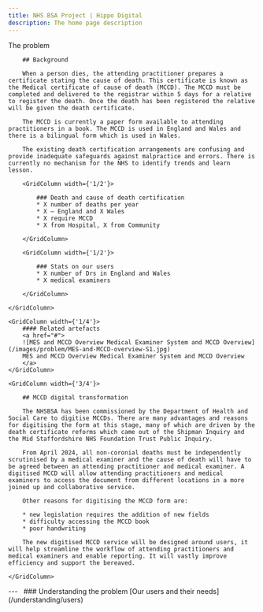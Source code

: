 ```yaml
---
title: NHS BSA Project | Hippo Digital
description: The home page description
---
```


<Heading caption='Understanding the problem' tag='h1'>The problem</Heading>

<GridRow>
    <GridColumn width={'3/4'}>

        ## Background

        When a person dies, the attending practitioner prepares a certificate stating the cause of death. This certificate is known as the Medical certificate of cause of death (MCCD). The MCCD must be completed and delivered to the registrar within 5 days for a relative to register the death. Once the death has been registered the relative will be given the death certificate.

        The MCCD is currently a paper form available to attending practitioners in a book. The MCCD is used in England and Wales and there is a bilingual form which is used in Wales.

        The existing death certification arrangements are confusing and provide inadequate safeguards against malpractice and errors. There is currently no mechanism for the NHS to identify trends and learn lesson.

        <GridColumn width={'1/2'}>

            ### Death and cause of death certification
            * X number of deaths per year
            * X – England and X Wales
            * X require MCCD
            * X from Hospital, X from Community
        
        </GridColumn>

        <GridColumn width={'1/2'}>

            ### Stats on our users
            * X number of Drs in England and Wales
            * X medical examiners
        
        </GridColumn>
    
    </GridColumn>

    <GridColumn width={'1/4'}>
        #### Related artefacts
        <a href="#">
        ![MES and MCCD Overview Medical Examiner System and MCCD Overview](/images/problem/MES-and-MCCD-overview-S1.jpg)
        MES and MCCD Overview Medical Examiner System and MCCD Overview
        </a>
    </GridColumn>

    <GridColumn width={'3/4'}>

        ## MCCD digital transformation

        The NHSBSA has been commissioned by the Department of Health and Social Care to digitise MCCDs. There are many advantages and reasons for digitising the form at this stage, many of which are driven by the death certificate reforms which came out of the Shipman Inquiry and the Mid Staffordshire NHS Foundation Trust Public Inquiry.

        From April 2024, all non-coronial deaths must be independently scrutinised by a medical examiner and the cause of death will have to be agreed between an attending practitioner and medical examiner. A digitised MCCD will allow attending practitioners and medical examiners to access the document from different locations in a more joined up and collaborative service.

        Other reasons for digitising the MCCD form are:

        * new legislation requires the addition of new fields
        * difficulty accessing the MCCD book
        * poor handwriting

        The new digitised MCCD service will be designed around users, it will help streamline the workflow of attending practitioners and medical examiners and enable reporting. It will vastly improve efficiency and support the bereaved.

    </GridColumn>
</GridRow>



<GridRow>
    <GridColumn width={'full'}>
        ---
    </GridColumn>
</GridRow>
<GridRow>
    <GridColumn width={'1/2'}>
        &nbsp;
    </GridColumn>
    <GridColumn width={'1/2'}>
        <InsetText>
            ### Understanding the problem
            [Our users and their needs](/understanding/users)
        </InsetText>
    </GridColumn>
</GridRow>